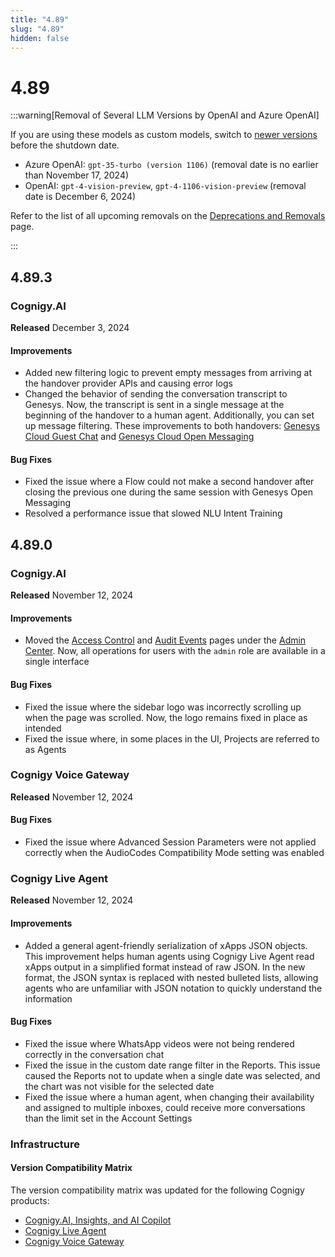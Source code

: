 ```yaml
---
title: "4.89"
slug: "4.89"
hidden: false
---
```


# 4.89

:::warning[Removal of Several LLM Versions by OpenAI and Azure OpenAI]

  If you are using these models as custom models, switch to [newer versions](../ai/empower/llms/model-support-by-feature.mdx) before the shutdown date.

  - Azure OpenAI: `gpt-35-turbo (version 1106)` (removal date is no earlier than November 17, 2024)<br />
  - OpenAI: `gpt-4-vision-preview`, `gpt-4-1106-vision-preview` (removal date is December 6, 2024)

  Refer to the list of all upcoming removals on the [Deprecations and Removals](deprecations-and-removals.mdx) page.

:::


## 4.89.3

### Cognigy.AI

**Released** December 3, 2024

#### Improvements

- Added new filtering logic to prevent empty messages from arriving at the handover provider APIs and causing error logs
- Changed the behavior of sending the conversation transcript to Genesys. Now, the transcript is sent in a single message at the beginning of the handover to a human agent. Additionally, you can set up message filtering. These improvements to both handovers: [Genesys Cloud Guest Chat](../ai/escalate/handover-reference/genesys-cloud-guest-chat.mdx) and [Genesys Cloud Open Messaging](../ai/escalate/handover-reference/genesys-cloud-open-messaging.mdx)

#### Bug Fixes

- Fixed the issue where a Flow could not make a second handover after closing the previous one during the same session with Genesys Open Messaging
- Resolved a performance issue that slowed NLU Intent Training

## 4.89.0

### Cognigy.AI

**Released** November 12, 2024

#### Improvements

- Moved the [Access Control](../ai/administer/access/admin-center/access-control.mdx) and [Audit Events](../ai/administer/access/admin-center/audit-events.mdx) pages under the [Admin Center](../ai/administer/access/admin-center/overview.mdx). Now, all operations for users with the `admin` role are available in a single interface

#### Bug Fixes

- Fixed the issue where the sidebar logo was incorrectly scrolling up when the page was scrolled. Now, the logo remains fixed in place as intended
- Fixed the issue where, in some places in the UI, Projects are referred to as Agents

### Cognigy Voice Gateway

**Released** November 12, 2024

#### Bug Fixes

- Fixed the issue where Advanced Session Parameters were not applied correctly when the AudioCodes Compatibility Mode setting was enabled

### Cognigy Live Agent

**Released** November 12, 2024

#### Improvements

- Added a general agent-friendly serialization of xApps JSON objects. This improvement helps human agents using Cognigy Live Agent read xApps output in a simplified format instead of raw JSON. In the new format, the JSON syntax is replaced with nested bulleted lists, allowing agents who are unfamiliar with JSON notation to quickly understand the information

#### Bug Fixes

- Fixed the issue where WhatsApp videos were not being rendered correctly in the conversation chat
- Fixed the issue in the custom date range filter in the Reports. This issue caused the Reports not to update when a single date was selected, and the chart was not visible for the selected date
- Fixed the issue where a human agent, when changing their availability and assigned to multiple inboxes, could receive more conversations than the limit set in the Account Settings

### Infrastructure

#### Version Compatibility Matrix

The version compatibility matrix was updated for the following Cognigy products:

- [Cognigy.AI, Insights, and AI Copilot](../ai/installation/version-compatibility-matrix.mdx)
- [Cognigy Live Agent](../live-agent/installation/deployment/version-compatibility-matrix.mdx)
- [Cognigy Voice Gateway](../voice-gateway/installation/version-compatibility-matrix.mdx)